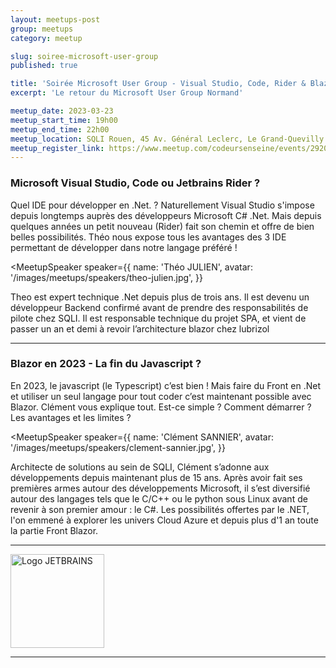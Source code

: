 ```yaml
---
layout: meetups-post
group: meetups
category: meetup

slug: soiree-microsoft-user-group
published: true

title: 'Soirée Microsoft User Group - Visual Studio, Code, Rider & Blazor'
excerpt: 'Le retour du Microsoft User Group Normand'

meetup_date: 2023-03-23
meetup_start_time: 19h00
meetup_end_time: 22h00
meetup_location: SQLI Rouen, 45 Av. Général Leclerc, Le Grand-Quevilly
meetup_register_link: https://www.meetup.com/codeursenseine/events/292079412/
---
```


### Microsoft Visual Studio, Code ou Jetbrains Rider ?

Quel IDE pour développer en .Net. ?
Naturellement Visual Studio s'impose depuis longtemps auprès des développeurs Microsoft C# .Net. Mais depuis quelques années un petit nouveau (Rider) fait son chemin et offre de bien belles possibilités. Théo nous expose tous les avantages des 3 IDE permettant de développer dans notre langage préféré !

<MeetupSpeaker
  speaker={{
    name: 'Théo JULIEN',
    avatar: '/images/meetups/speakers/theo-julien.jpg',
  }}
>
  Theo est expert technique .Net depuis plus de trois ans. Il est devenu un
  développeur Backend confirmé avant de prendre des responsabilités de pilote
  chez SQLI. Il est responsable technique du projet SPA, et vient de passer un
  an et demi à revoir l’architecture blazor chez lubrizol
</MeetupSpeaker>

---

### Blazor en 2023 - La fin du Javascript ?

En 2023, le javascript (le Typescript) c’est bien ! Mais faire du Front en .Net et utiliser un seul langage pour tout coder c’est maintenant possible avec Blazor.
Clément vous explique tout. Est-ce simple ? Comment démarrer ? Les avantages et les limites ?

<MeetupSpeaker
  speaker={{
    name: 'Clément SANNIER',
    avatar: '/images/meetups/speakers/clement-sannier.jpg',
  }}
>
  Architecte de solutions au sein de SQLI, Clément s’adonne aux développements
  depuis maintenant plus de 15 ans. Après avoir fait ses premières armes autour
  des développements Microsoft, il s’est diversifié autour des langages tels que
  le C/C++ ou le python sous Linux avant de revenir à son premier amour : le C#.
  Les possibilités offertes par le .NET, l'on emmené à explorer les univers
  Cloud Azure et depuis plus d'1 an toute la partie Front Blazor.
</MeetupSpeaker>

---

<img
  src="https://resources.jetbrains.com/storage/products/company/brand/logos/jb_beam.png"
  alt="Logo JETBRAINS"
  width="150"
/>

---
